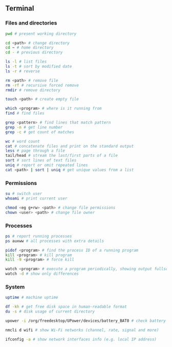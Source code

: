 ## Terminal

### Files and directories

```bash
pwd # present working directory

cd <path> # change directory
cd ~ # home directory
cd - # previous directory

ls -l # list files
ls -t # sort by modified date
ls -r # reverse

rm <path> # remove file
rm -rf # recursive forced remove
rmdir # remove directory

touch <path> # create empty file

which <program> # where is it running from
find # find files

grep <pattern> # find lines that match pattern
grep -n # get line number
grep -c # get count of matches

wc # word count
cat # concatenate files and print on the standard output
less # page through a file
tail/head # stream the last/first parts of a file
sort # sort lines of text files
uniq # report or omit repeated lines
cat <path> | sort | uniq # get unique values from a list
```

### Permissions

```bash
su # switch user
whoami # print current user

chmod <eg g+rw> <path> # change file permissions
chown <user> <path> # change file owner
```

### Processes

```bash
ps # report running processes
ps auxww # all processes with extra details

pidof <program> # find the process ID of a running program
kill <program> # kill program
kill -9 <program> # force kill

watch <program> # execute a program periodically, showing output fullscreen
watch -d # show only differences
```

### System

```bash
uptime # machine uptime

df -kh # get free disk space in human-readable format
du -s # disk usage of current directory

upower -i /org/freedesktop/UPower/devices/battery_BAT0 # check battery status (capacity, charging rate)

nmcli d wifi # show Wi-Fi networks (channel, rate, signal and more)

ifconfig -a # show network interfaces info (e.g. local IP address)
```
